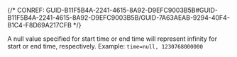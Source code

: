 

{/* CONREF: GUID-B11F5B4A-2241-4615-8A92-D9EFC9003B5B#GUID-B11F5B4A-2241-4615-8A92-D9EFC9003B5B/GUID-7A63AEAB-9294-40F4-B1C4-F8D69A217CFB  */}

A null value specified for start time or end time will represent infinity for start or end time, respectively. Example: `time=null, 1230768000000` 
